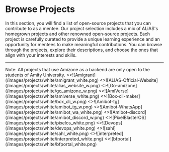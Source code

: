 
# Browse Projects

In this section, you will find a list of open-source projects that you can contribute to as a mentee.
Our project selection includes a mix of ALiAS's homegrown projects and other renowned open-source projects.
Each project is carefully curated to provide a unique learning experience and an opportunity for mentees to make meaningful contributions.
You can browse through the projects, explore their descriptions, and choose the ones that align with your interests and skills.

---
  <Callout type="info" emoji="ℹ️">
    Note: All projects that use Amizone as a backend are only open to the students of Amity University.
  </Callout>


<Cards num={2}>
  <Card image arrow title="Amigrant" href="/projects/amigrant">
    <>![Amigrant](/images/projects/white/amigrant_white.png)</>
  </Card>
  <Card image arrow title="ALIAS Official Website" href="/projects/alias-website">
    <>![ALIAS-Official-Website](/images/projects/white/alias_website_w.png)</>
  </Card>
  <Card
    image
    arrow
    title="Go-amizone"
    href="/projects/go-amizone"
  >
    <>![Go-amizone](/images/projects/white/go_amizone_w.png)</>
  </Card>
  <Card
    image
    arrow
    title="AmiVerse"
    href="/projects/amiverse"
  >
    <>![AmiVerse](/images/projects/white/amiverse_white.png)</>
  </Card>
  <Card
    image
    arrow
    title="Box-cli-maker"
    href="/projects/box-cli-maker"
  >
    <>![Box-cli-maker](/images/projects/white/box_cli_w.png)</>
  </Card>
  <Card
    image
    arrow
    title="Amibot-tg"
    href="/projects/amibot-telegram"
  >
    <>![Amibot-tg](/images/projects/white/amibot_tg_w.png)</>
  </Card>
  <Card
    image
    arrow
    title="Amibot-WhatsApp"
    href="/projects/amibot-whatsapp"
  >
    <>![Amibot-WhatsApp](/images/projects/white/amibot_wa_white.png)</>
  </Card>
  <Card image arrow title="Amibot-discord" href="/projects/amibot-discord">
    <>![Amibot-discord](/images/projects/white/amibot_discord_w.png)</>
  </Card>
  <Card
    image
    arrow
    title="PixelBlasterOS"
    href="/projects/pixelblasteros"
  >
    <>![PixelBlasterOS](/images/projects/white/pixelos_white.png)</>
  </Card>
  <Card image arrow title="DevOps Track" href="/projects/devops">
    <>![Devops](/images/projects/white/devops_white.png)</>
  </Card>

  <Card image arrow title="Sahl" href="/projects/sahl">
    <>![sahl](/images/projects/white/sahl_white.png)</>
  </Card>
   <Card image arrow title="Interpreted" href="/projects/interpreted">
    <>![interpreted](/images/projects/white/interpreted_white.png)</>
  </Card>
   <Card image arrow title="BF Portal" href="/projects/battlefield-portal-library">
    <>![bfportal](/images/projects/white/bfportal_white.png)</>
  </Card>
  
</Cards>

